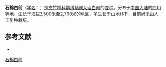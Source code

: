 {{Infraspeciesbox
| name = 石棉白前
| status = 
| status_system = 
| image =
| species link = 大理白前
| varietas = stenolobum
| genus = Cynanchum
| species = forrestii
| authority = Tsiang et Zhang in Acta Phytotax.
}}

'''石棉白前'''（[[学名|学名]]：{{lang|la|''Cynanchum forrestii'' var. ''stenolobum''}}）是[[夹竹桃科|夹竹桃科]][[鹅绒藤属|鹅绒藤属]][[大理白前|大理白前]]的[[变种|变种]]。分布于[[中国大陆|中国大陆]]的[[四川|四川]]等地，生长于海拔2,500米至2,700米的地区，多生长于山地林下，目前尚未由人工引种栽培。

== 参考文献 ==
<div class="references-small">
* {{cite web| url =http://www.bioinfo.cn/db05/KmzwSpecies.php?action=view&id=30645| title =石棉白前| work =《中国高等植物数据库全库》| publisher =中国科学院微生物研究所| author =昆明植物研究所| accessdate =2009-02-26| deadurl =yes| archiveurl =https://web.archive.org/web/20160305035019/http://www.bioinfo.cn/db05/KmzwSpecies.php?action=view&id=30645| archivedate =2016-03-05}}
</div>
{{Taxonbar|from=Q18231679}}

[[Category:鹅绒藤属|石棉白前]]


{{植物小作品}}